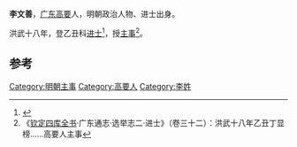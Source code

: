 '''李文善'''，[[广东|广东]][[高要|高要]]人，明朝政治人物、进士出身。

洪武十八年，登乙丑科[[进士|进士]]<ref>{{cite journal|author1=邱进春|title=洪武十八年榜进士考实——几种科举史料的对比研究|journal=文献季刊|date=2008|pages=47-58}}</ref>，授[[主事|主事]]<ref>《[[钦定四库全书|钦定四库全书]]·广东通志·选举志二·进士》（卷三十二）：洪武十八年乙丑丁显榜……高要人主事</ref>。

==参考==
{{reflist}}
{{明朝人物小作品}}
{{洪武十八年乙丑科殿試金榜}}
[[Category:明朝主事|Category:明朝主事]]
[[Category:高要人|Category:高要人]]
[[Category:李姓|Category:李姓]]